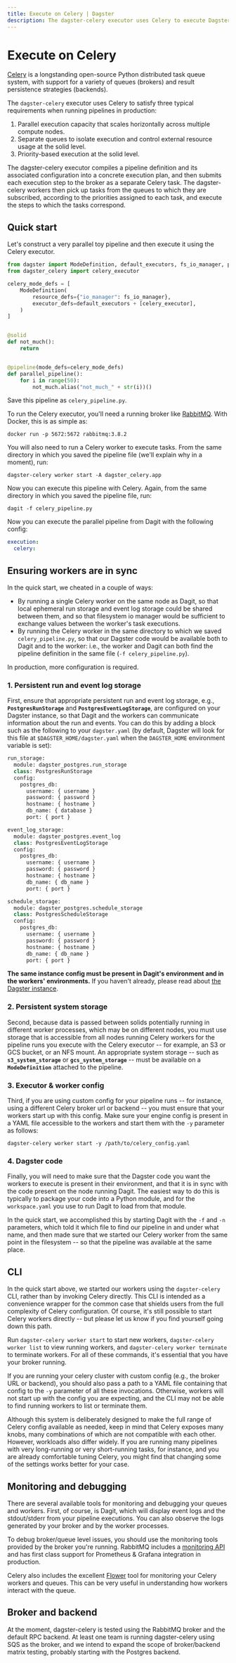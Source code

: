 ```yaml
---
title: Execute on Celery | Dagster
description: The dagster-celery executor uses Celery to execute Dagster solids.
---
```


# Execute on Celery

[Celery](http://www.celeryproject.org/) is a longstanding open-source Python distributed task queue system, with support for a variety of queues (brokers) and result persistence strategies (backends).

The `dagster-celery` executor uses Celery to satisfy three typical requirements when running pipelines in production:

1. Parallel execution capacity that scales horizontally across multiple compute nodes.
2. Separate queues to isolate execution and control external resource usage at the solid level.
3. Priority-based execution at the solid level.

The dagster-celery executor compiles a pipeline definition and its associated configuration into a concrete execution plan, and then submits each execution step to the broker as a separate Celery task. The dagster-celery workers then pick up tasks from the queues to which they are subscribed, according to the priorities assigned to each task, and execute the steps to which the tasks correspond.

## Quick start

Let's construct a very parallel toy pipeline and then execute it using the Celery executor.

```python file=/deploying/celery_pipeline.py
from dagster import ModeDefinition, default_executors, fs_io_manager, pipeline, solid
from dagster_celery import celery_executor

celery_mode_defs = [
    ModeDefinition(
        resource_defs={"io_manager": fs_io_manager},
        executor_defs=default_executors + [celery_executor],
    )
]


@solid
def not_much():
    return


@pipeline(mode_defs=celery_mode_defs)
def parallel_pipeline():
    for i in range(50):
        not_much.alias("not_much_" + str(i))()
```

Save this pipeline as `celery_pipeline.py`.

To run the Celery executor, you'll need a running broker like [RabbitMQ](https://www.rabbitmq.com/). With Docker, this is as simple as:

```shell
docker run -p 5672:5672 rabbitmq:3.8.2
```

You will also need to run a Celery worker to execute tasks. From the same directory in which you saved the pipeline file (we'll explain why in a moment), run:

```shell
dagster-celery worker start -A dagster_celery.app
```

Now you can execute this pipeline with Celery. Again, from the same directory in which you saved the pipeline file, run:

```shell
dagit -f celery_pipeline.py
```

Now you can execute the parallel pipeline from Dagit with the following config:

```yaml file=/deploying/celery.yaml
execution:
  celery:
```

## Ensuring workers are in sync

In the quick start, we cheated in a couple of ways:

- By running a single Celery worker on the same node as Dagit, so that local ephemeral run storage and event log storage could be shared between them, and so that filesystem io manager would be sufficient to exchange values between the worker's task executions.
- By running the Celery worker in the same directory to which we saved `celery_pipeline.py`, so that our Dagster code would be available both to Dagit and to the worker: i.e., the worker and Dagit can both find the pipeline definition in the same file (`-f celery_pipeline.py`).

In production, more configuration is required.

### 1. Persistent run and event log storage

First, ensure that appropriate persistent run and event log storage, e.g., **`PostgresRunStorage`** and **`PostgresEventLogStorage`**, are configured on your Dagster instance, so that Dagit and the workers can communicate information about the run and events. You can do this by adding a block such as the following to your `dagster.yaml` (by default, Dagster will look for this file at `$DAGSTER_HOME/dagster.yaml` when the `DAGSTER_HOME` environment variable is set):

```python file=/deploying/dagster-pg.yaml
run_storage:
  module: dagster_postgres.run_storage
  class: PostgresRunStorage
  config:
    postgres_db:
      username: { username }
      password: { password }
      hostname: { hostname }
      db_name: { database }
      port: { port }

event_log_storage:
  module: dagster_postgres.event_log
  class: PostgresEventLogStorage
  config:
    postgres_db:
      username: { username }
      password: { password }
      hostname: { hostname }
      db_name: { db_name }
      port: { port }

schedule_storage:
  module: dagster_postgres.schedule_storage
  class: PostgresScheduleStorage
  config:
    postgres_db:
      username: { username }
      password: { password }
      hostname: { hostname }
      db_name: { db_name }
      port: { port }
```

**The same instance config must be present in Dagit's environment and in the workers' environments.** If you haven't already, please read about [the Dagster instance](/deployment/dagster-instance).

### 2. Persistent system storage

Second, because data is passed between solids potentially running in different worker processes, which may be on different nodes, you must use storage that is accessible from all nodes running Celery workers for the pipeline runs you execute with the Celery executor -- for example, an S3 or GCS bucket, or an NFS mount. An appropriate system storage -- such as **`s3_system_storage`** or **`gcs_system_storage`** -- must be available on a **`ModeDefinition`** attached to the pipeline.

### 3. Executor & worker config

Third, if you are using custom config for your pipeline runs -- for instance, using a different Celery broker url or backend -- you must ensure that your workers start up with this config. Make sure your engine config is present in a YAML file accessible to the workers and start them with the `-y` parameter as follows:

```shell
dagster-celery worker start -y /path/to/celery_config.yaml
```

### 4. Dagster code

Finally, you will need to make sure that the Dagster code you want the workers to execute is present in their environment, and that it is in sync with the code present on the node running Dagit. The easiest way to do this is typically to package your code into a Python module, and for the `workspace.yaml` you use to run Dagit to load from that module.

In the quick start, we accomplished this by starting Dagit with the `-f` and `-n` parameters, which told it which file to find our pipeline in and under what name, and then made sure that we started our Celery worker from the same point in the filesystem -- so that the pipeline was available at the same place.

## CLI

In the quick start above, we started our workers using the `dagster-celery` CLI, rather than by invoking Celery directly. This CLI is intended as a convenience wrapper for the common case that shields users from the full complexity of Celery configuration. Of course, it's still possible to start Celery workers directly -- but please let us know if you find yourself going down this path.

Run `dagster-celery worker start` to start new workers, `dagster-celery worker list` to view running workers, and `dagster-celery worker terminate` to terminate workers. For all of these commands, it's essential that you have your broker running.

If you are running your celery cluster with custom config (e.g., the broker URL or backend), you should also pass a path to a YAML file containing that config to the `-y` parameter of all these invocations. Otherwise, workers will not start up with the config you are expecting, and the CLI may not be able to find running workers to list or terminate them.

Although this system is deliberately designed to make the full range of Celery config available as needed, keep in mind that Celery exposes many knobs, many combinations of which are not compatible with each other. However, workloads also differ widely. If you are running many pipelines with very long-running or very short-running tasks, for instance, and you are already comfortable tuning Celery, you might find that changing some of the settings works better for your case.

## Monitoring and debugging

There are several available tools for monitoring and debugging your queues and workers. First, of course, is Dagit, which will display event logs and the stdout/stderr from your pipeline executions. You can also observe the logs generated by your broker and by the worker processes.

To debug broker/queue level issues, you should use the monitoring tools provided by the broker you're running. RabbitMQ includes a [monitoring API](https://www.rabbitmq.com/monitoring.html) and has first class support for Prometheus & Grafana integration in production.

Celery also includes the excellent [Flower](https://flower.readthedocs.io/en/latest/) tool for monitoring your Celery workers and queues. This can be very useful in understanding how workers interact with the queue.

## Broker and backend

At the moment, dagster-celery is tested using the RabbitMQ broker and the default RPC backend. At least one team is running dagster-celery using SQS as the broker, and we intend to expand the scope of broker/backend matrix testing, probably starting with the Postgres backend.
